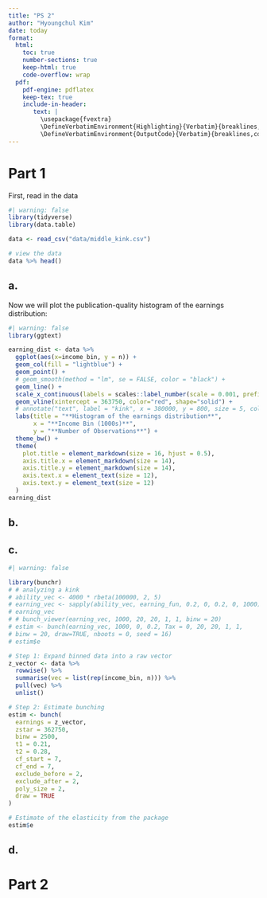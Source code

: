 ```yaml
---
title: "PS 2"
author: "Hyoungchul Kim"
date: today
format: 
  html:
    toc: true
    number-sections: true
    keep-html: true
    code-overflow: wrap
  pdf:
    pdf-engine: pdflatex
    keep-tex: true
    include-in-header: 
       text: |
         \usepackage{fvextra}
         \DefineVerbatimEnvironment{Highlighting}{Verbatim}{breaklines,commandchars=\\\{\}}
         \DefineVerbatimEnvironment{OutputCode}{Verbatim}{breaklines,commandchars=\\\{\}}
---
```


# Part 1

First, read in the data

```r
#| warning: false
library(tidyverse)
library(data.table)

data <- read_csv("data/middle_kink.csv")

# view the data
data %>% head()
```

## a.

Now we will plot the publication-quality histogram of the earnings distribution:

```r
#| warning: false
library(ggtext) 

earning_dist <- data %>% 
  ggplot(aes(x=income_bin, y = n)) +
  geom_col(fill = "lightblue") +
  geom_point() +
  # geom_smooth(method = "lm", se = FALSE, color = "black") +
  geom_line() +
  scale_x_continuous(labels = scales::label_number(scale = 0.001, prefix = "$")) +
  geom_vline(xintercept = 363750, color="red", shape="solid") +
  # annotate("text", label = "kink", x = 380000, y = 800, size = 5, colour = "black") +
  labs(title = "**Histogram of the earnings distribution**",
       x = "**Income Bin (1000s)**", 
       y = "**Number of Observations**") +
  theme_bw() + 
  theme(
    plot.title = element_markdown(size = 16, hjust = 0.5),
    axis.title.x = element_markdown(size = 14),
    axis.title.y = element_markdown(size = 14),
    axis.text.x = element_text(size = 12),
    axis.text.y = element_text(size = 12)
  )
earning_dist
```

## b.

## c.

```r
#| warning: false

library(bunchr)
# # analyzing a kink
# ability_vec <- 4000 * rbeta(100000, 2, 5)
# earning_vec <- sapply(ability_vec, earning_fun, 0.2, 0, 0.2, 0, 1000)
# earning_vec
# # bunch_viewer(earning_vec, 1000, 20, 20, 1, 1, binw = 20)
# estim <- bunch(earning_vec, 1000, 0, 0.2, Tax = 0, 20, 20, 1, 1,
# binw = 20, draw=TRUE, nboots = 0, seed = 16)
# estim$e

# Step 1: Expand binned data into a raw vector
z_vector <- data %>%
  rowwise() %>%
  summarise(vec = list(rep(income_bin, n))) %>%
  pull(vec) %>%
  unlist()

# Step 2: Estimate bunching
estim <- bunch(
  earnings = z_vector,
  zstar = 362750,
  binw = 2500,
  t1 = 0.21,
  t2 = 0.28,
  cf_start = 7,
  cf_end = 7,
  exclude_before = 2,
  exclude_after = 2,
  poly_size = 2,
  draw = TRUE
)

# Estimate of the elasticity from the package
estim$e
```

## d.

# Part 2
